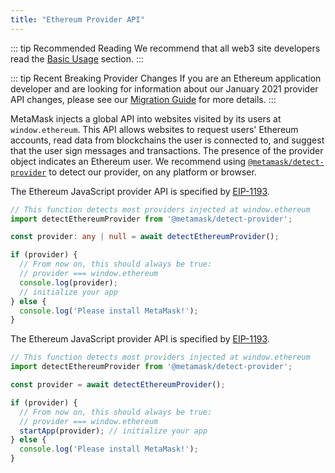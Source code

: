 ```yaml
---
title: "Ethereum Provider API"
---
```


::: tip Recommended Reading
We recommend that all web3 site developers read the [Basic Usage](#basic-usage) section.
:::

::: tip Recent Breaking Provider Changes
If you are an Ethereum application developer and are looking for information about our January 2021 provider API changes,
please see our [Migration Guide](./provider-migration.html) for more details.
:::

MetaMask injects a global API into websites visited by its users at `window.ethereum`.
This API allows websites to request users' Ethereum accounts, read data from blockchains the user is connected to, and suggest that the user sign messages and transactions.
The presence of the provider object indicates an Ethereum user.
We recommend using [`@metamask/detect-provider`](https://npmjs.com/package/@metamask/detect-provider) to detect our provider, on any platform or browser.

The Ethereum JavaScript provider API is specified by [EIP-1193](https://eips.ethereum.org/EIPS/eip-1193).

```typescript
// This function detects most providers injected at window.ethereum
import detectEthereumProvider from '@metamask/detect-provider';

const provider: any | null = await detectEthereumProvider();

if (provider) {
  // From now on, this should always be true:
  // provider === window.ethereum
  console.log(provider);
  // initialize your app
} else {
  console.log('Please install MetaMask!');
}
```

The Ethereum JavaScript provider API is specified by [EIP-1193](https://eips.ethereum.org/EIPS/eip-1193).

```javascript
// This function detects most providers injected at window.ethereum
import detectEthereumProvider from '@metamask/detect-provider';

const provider = await detectEthereumProvider();

if (provider) {
  // From now on, this should always be true:
  // provider === window.ethereum
  startApp(provider); // initialize your app
} else {
  console.log('Please install MetaMask!');
}
```
